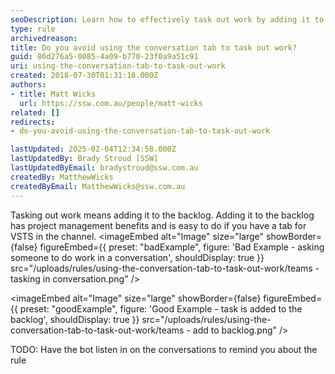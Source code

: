 ```yaml
---
seoDescription: Learn how to effectively task out work by adding it to the backlog using the conversation tab for better project management.
type: rule
archivedreason:
title: Do you avoid using the conversation tab to task out work?
guid: 86d276a5-0085-4a09-b770-23f0a9a51c91
uri: using-the-conversation-tab-to-task-out-work
created: 2018-07-30T01:31:18.000Z
authors:
- title: Matt Wicks
  url: https://ssw.com.au/people/matt-wicks
related: []
redirects:
- do-you-avoid-using-the-conversation-tab-to-task-out-work

lastUpdated: 2025-02-04T12:34:58.000Z
lastUpdatedBy: Brady Stroud [SSW]
lastUpdatedByEmail: bradystroud@ssw.com.au
createdBy: MatthewWicks
createdByEmail: MatthewWicks@ssw.com.au
---
```


Tasking out work means adding it to the backlog. Adding it to the backlog has project management benefits and is easy to do if you have a tab for VSTS in the channel.
<imageEmbed
  alt="Image"
  size="large"
  showBorder={false}
  figureEmbed={{
    preset: "badExample",
    figure: 'Bad Example - asking someone to do work in a conversation',
    shouldDisplay: true
  }}
  src="/uploads/rules/using-the-conversation-tab-to-task-out-work/teams - tasking in conversation.png"
/>

<imageEmbed
  alt="Image"
  size="large"
  showBorder={false}
  figureEmbed={{
    preset: "goodExample",
    figure: 'Good Example - task is added to the backlog',
    shouldDisplay: true
  }}
  src="/uploads/rules/using-the-conversation-tab-to-task-out-work/teams - add to backlog.png"
/>

TODO: Have the bot listen in on the conversations to remind you about the rule
